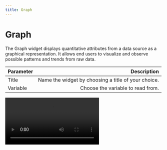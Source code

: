 ```yaml
---
title: Graph
---
```

# Graph

The Graph widget displays quantitative attributes from a data source as a graphical representation. It allows end users to visualize and observe possible patterns and trends from raw data.

| Parameter     | Description|
| :------------ | ---------: |
| Title        |    Name the widget by choosing a title of your choice.    | 
| Variable     |    Choose the variable to read from.    |   

<Video src="/images/widgets/graph.webm" />
